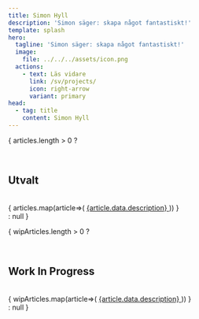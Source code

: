 ```yaml
---
title: Simon Hyll
description: 'Simon säger: skapa något fantastiskt!'
template: splash
hero:
  tagline: 'Simon säger: skapa något fantastiskt!'
  image:
    file: ../../../assets/icon.png
  actions:
    - text: Läs vidare
      link: /sv/projects/
      icon: right-arrow
      variant: primary
head:
  - tag: title
    content: Simon Hyll
---
```



<HeroBackground />




<div class="create-simon">
<Card title="Skapa ett projekt">
  <CreateSimon />
</Card>
</div>


{ articles.length > 0 ?
<div>
<br/><h2>Utvalt</h2><br/>
<CardGrid>
{ articles.map(article=>(
  <a href={article.slug} class="lp-card-link">
  <Card title={article.data.title}>
  {article.data.description}
  </Card>
  </a>
)) }
</CardGrid>
</div> : null
}

{ wipArticles.length > 0 ?
<div>
<br/><h2>Work In Progress</h2><br/>

<CardGrid>
{ wipArticles.map(article=>(
  <a href={article.slug} class="lp-card-link">
  <Card title={article.data.title}>
  {article.data.description}
  </Card>
  </a>
)) }
</CardGrid>
</div> : null
}

